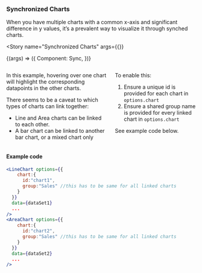 

<Version />

<Meta
  title="Charts/Advanced Examples/Synchronized Charts"
/>

### Synchronized Charts
When you have multiple charts with a common x-axis and significant difference in y values, it’s a prevalent way to visualize it through synched charts.



<Story
name="Synchronized Charts"
args={{}}
>
{(args) => ({
  Component: Sync,
})}
</Story>

<div class="columns">
  <div class="column content">
    <p>
      In this example, hovering over one chart will highlight the corresponding
      datapoints in the other charts.
    </p>
    <p>
      There seems to be a caveat to which types of charts can link together:
    </p>
    <ul>
      <li>Line and Area charts can be linked to each other.</li>
      <li>
        A bar chart can be linked to another bar chart, or a mixed chart only
      </li>
    </ul>
  </div>
  <div class="column content">
    <p>To enable this:</p>
    <ol>
      <li>
        Ensure a unique id is provided for each chart in <code
          >options.chart</code>
      </li>
      <li>
        Ensure a shared group name is provided for every linked chart in <code
          >options.chart</code>
      </li>
    </ol>
    <p>See example code below.</p>
  </div>
</div>

#### Example code
```jsx
<LineChart options={{
    chart:{
      id:"chart1",
      group:"Sales" //this has to be same for all linked charts
    }
  }}
  data={dataSet1}
  ...
/>
<AreaChart options={{
    chart:{
      id:"chart2",
      group:"Sales" //this has to be same for all linked charts
    }
  }} 
  data={dataSet2}
  ...
/>
```
